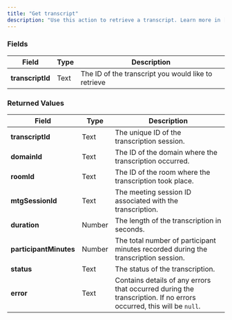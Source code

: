 ```yaml
---
title: "Get transcript"
description: "Use this action to retrieve a transcript. Learn more in [Daily's documentation](https://docs.daily.co/reference/rest-api/transcript/get-transcript-information)"
---
```




<dailyPlusFlag feature="action" />

### Fields

| **Field**         | **Type** | **Description**                                     |
| ----------------- | -------- | --------------------------------------------------- |
| **transcriptId** | Text     | The ID of the transcript you would like to retrieve |

### Returned Values

| **Field**              | **Type** | **Description**                                                                                                    |
| ---------------------- | -------- | ------------------------------------------------------------------------------------------------------------------ |
| **transcriptId**       | Text     | The unique ID of the transcription session.                                                                        |
| **domainId**           | Text     | The ID of the domain where the transcription occurred.                                                             |
| **roomId**             | Text     | The ID of the room where the transcription took place.                                                             |
| **mtgSessionId**       | Text     | The meeting session ID associated with the transcription.                                                          |
| **duration**           | Number   | The length of the transcription in seconds.                                                                        |
| **participantMinutes** | Number   | The total number of participant minutes recorded during the transcription session.                                 |
| **status**             | Text     | The status of the transcription.                                                                                   |
| **error**              | Text     | Contains details of any errors that occurred during the transcription. If no errors occurred, this will be `null`. |

<dailyBubbleFooter />
